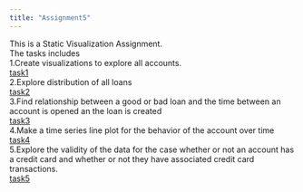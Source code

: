 ```yaml
---
title: "Assignment5"
---
```


This is a Static Visualization Assignment.<br>
The tasks includes<br>
1.Create visualizations to explore all accounts.<br>
[task1](A5task1xyz.html)<br>
2.Explore distribution of all loans<br>
[task2](A5task2xyz.html)<br>
3.Find relationship between a good or bad loan and the time between an account is opened an the loan is created<br>
[task3](A5task3xyz.html)<br>
4.Make a time series line plot for the behavior of the account over time<br>
[task4](A5task4xyz.html)<br>
5.Explore the validity of the data for the case whether or not an account has a credit card and whether or not they have associated credit card transactions.<br>
[task5](pic/A5-5.png)